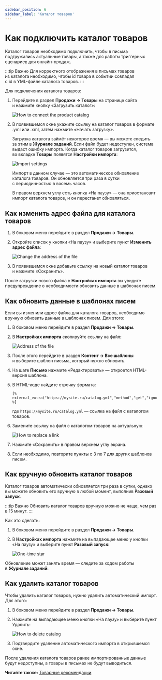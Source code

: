 ```yaml
---
sidebar_position: 6
sidebar_label: 'Каталог товаров'
---
```


# Как подключить каталог товаров

Каталог товаров необходимо подключить, чтобы в письма подгружались актуальные товары, а&nbsp;также для работы триггерных сценариев для онлайн-продаж.

:::tip Важно
Для корректного отображения в&nbsp;письмах товаров из&nbsp;каталога необходимо, чтобы id&nbsp;товара в&nbsp;событии совпадал с&nbsp;id&nbsp;в&nbsp;YML-файле каталога товаров.
:::

Для подключения каталога товаров:

1. Перейдите в&nbsp;раздел **Продажи &rarr; Товары** на&nbsp;странице сайта и&nbsp;нажмите кнопку &laquo;Загрузить каталог&raquo;:

   ![How to connect the product catalog](/img/ecom/product-catalog/product-catalog.png)

2. В&nbsp;появившемся окне укажите ссылку на&nbsp;каталог товаров в&nbsp;формате .yml или .xml, затем нажмите &laquo;Начать загрузку&raquo;.

   Загрузка каталога займёт некоторое время&nbsp;&mdash; вы&nbsp;можете следить за&nbsp;этим в&nbsp;**Журнале заданий**. Если файл будет недоступен, система выдаст ошибку импорта. Когда каталог товаров загрузится, во&nbsp;вкладке **Товары** появятся **Настройки импорта**:

   ![Import settings](/img/ecom/product-catalog/import-settings.png)

   Импорт в&nbsp;данном случае&nbsp;&mdash; это автоматическое обновление каталога товаров. Он&nbsp;обновляется три раза в&nbsp;сутки с&nbsp;периодичностью в&nbsp;восемь часов.

   В&nbsp;правом верхнем углу есть кнопка &laquo;На&nbsp;паузу&raquo;&nbsp;&mdash; она приостановит импорт каталога товаров, и&nbsp;он&nbsp;перестанет обновляться.

## Как изменить адрес файла для каталога товаров

1. В&nbsp;боковом меню перейдите в&nbsp;раздел **Продажи &rarr; Товары**.
2. Откройте список у кнопки &laquo;На&nbsp;паузу» и&nbsp;выберите пункт **Изменить адрес файла**:

   ![Change the address of the file](/img/ecom/product-catalog/change-address-of-file.png)

3. В&nbsp;появившемся окне добавьте ссылку на&nbsp;новый каталог товаров и&nbsp;нажмите &laquo;Сохранить&raquo;.

После загрузки нового файла в&nbsp;**Настройках импорта** вы&nbsp;увидите предупреждение о&nbsp;необходимости обновить данные в&nbsp;шаблонах писем.

## Как обновить данные в&nbsp;шаблонах писем

Если вы&nbsp;изменили адрес файла для каталога товаров, необходимо вручную обновить данные в&nbsp;шаблонах писем. Для этого:

1. В&nbsp;боковом меню перейдите в&nbsp;раздел **Продажи &rarr; Товары**.
2. В **Настройках импорта** скопируйте ссылку на&nbsp;файл:

   ![Address of the file](/img/ecom/product-catalog/address-of-file.png)

3. После этого перейдите в&nbsp;раздел **Контент &rarr; Все шаблоны** и&nbsp;выберите шаблон письма, который нужно обновить.
4. На&nbsp;шаге **Письмо** нажмите &laquo;Редактировать&raquo;&nbsp;&mdash; откроется HTML-версия шаблона.
5. В&nbsp;HTML-коде найдите строчку формата:

   ```
   [% external_extra("https://mysite.ru/catalog.yml","method","get","ignore_error","1","format","yml") %]
   ```

   ​где `https://mysite.ru/catalog.yml` — ссылка на&nbsp;файл с&nbsp;каталогом товаров.

6. Замените ссылку на&nbsp;файл с&nbsp;каталогом товаров на&nbsp;актуальную:

   ![How to replace a link](/img/ecom/product-catalog/how-to-replace-link.gif)

7. Нажмите &laquo;Сохранить&raquo; в&nbsp;правом верхнем углу экрана.
8. Если необходимо, повторите пункты с&nbsp;3&nbsp;по&nbsp;7&nbsp;для других шаблонов писем.

## Как вручную обновить каталог товаров

Каталог товаров автоматически обновляется три раза в&nbsp;сутки, однако вы&nbsp;можете обновить его вручную в&nbsp;любой момент, выполнив **Разовый запуск**.

:::tip Важно
Обновить каталог товаров вручную можно не&nbsp;чаще, чем раз в&nbsp;15&nbsp;минут.
:::

Как это сделать:

1. В&nbsp;боковом меню перейдите в&nbsp;раздел **Продажи &rarr; Товары**.
2. В **Настройках импорта** нажмите на выпадающее меню у кнопки &laquo;На&nbsp;паузу&raquo; и&nbsp;выберите пункт **Разовый запуск**:

   ![One-time star](/img/ecom/product-catalog/one-time-start.png)

Обновление может занять время&nbsp;&mdash; следите за&nbsp;ходом работы в&nbsp;**Журнале заданий**.

## Как удалить каталог товаров

Чтобы удалить каталог товаров, нужно удалить автоматический импорт. Для этого:

1. В&nbsp;боковом меню перейдите в&nbsp;раздел **Продажи &rarr; Товары**.
2. Нажмите на&nbsp;выпадающее меню кнопки &laquo;На&nbsp;паузу&raquo; и&nbsp;выберите пункт Удалить:

   ![How to delete catalog](/img/ecom/product-catalog/delete-catalog.png)

3. Подтвердите удаление автоматического импорта в&nbsp;открывшемся окне.

После удаления каталога товаров ранее импортированные данные будут недоступны, а&nbsp;товары в&nbsp;письмах не&nbsp;будут выводиться.

**Читайте также:** [Товарные рекомендации](https://docs.sendsay.ru/ecom/product-recommendations)
